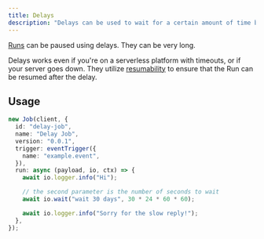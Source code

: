 ```yaml
---
title: Delays
description: "Delays can be used to wait for a certain amount of time before continuing a Run."
---
```


[Runs](/documentation/concepts/runs) can be paused using delays. They can be very long.

Delays works even if you're on a serverless platform with timeouts, or if your server goes down. They utilize [resumability](/documentation/concepts/resumability) to ensure that the Run can be resumed after the delay.

## Usage

```typescript
new Job(client, {
  id: "delay-job",
  name: "Delay Job",
  version: "0.0.1",
  trigger: eventTrigger({
    name: "example.event",
  }),
  run: async (payload, io, ctx) => {
    await io.logger.info("Hi");

    // the second parameter is the number of seconds to wait
    await io.wait("wait 30 days", 30 * 24 * 60 * 60);

    await io.logger.info("Sorry for the slow reply!");
  },
});
```
